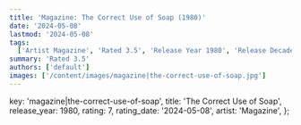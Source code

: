 ```yaml
---
title: 'Magazine: The Correct Use of Soap (1980)'
date: '2024-05-08'
lastmod: '2024-05-08'
tags:
  ['Artist Magazine', 'Rated 3.5', 'Release Year 1980', 'Release Decade 1980']
summary: 'Rated 3.5'
authors: ['default']
images: ['/content/images/magazine|the-correct-use-of-soap.jpg']
---
```


  key: 'magazine|the-correct-use-of-soap',
  title: 'The Correct Use of Soap',
  release_year: 1980,
  rating: 7,
  rating_date: '2024-05-08',
  artist: 'Magazine',
};

<MusicRating data={data} />
